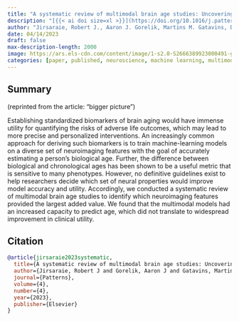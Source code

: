 ```yaml
---
title: "A systematic review of multimodal brain age studies: Uncovering a divergence between model accuracy and utility"
description: "[{{< ai doi size=xl >}}](https://doi.org/10.1016/j.patter.2023.100712) [{{< bi file-pdf size=1.5em >}}](https://www.cell.com/patterns/pdf/S2666-3899(23)00049-1.pdf)"
author: "Jirsaraie, Robert J., Aaron J. Gorelik, Martins M. Gatavins, Denis A. Engemann, Ryan Bogdan, Deanna M. Barch, and Aristeidis Sotiras. "
date: 04/14/2023
draft: false
max-description-length: 2000
image: https://ars.els-cdn.com/content/image/1-s2.0-S2666389923000491-gr2.jpg
categories: [paper, published, neuroscience, machine learning, multimodal, brain age, review]
---
```


## Summary

(reprinted from the article: "bigger picture")

Establishing standardized biomarkers of brain aging would have immense utility for
quantifying the risks of adverse life outcomes, which may lead to more precise and personalized interventions. An increasingly common approach for deriving such biomarkers is to train machine-learning models
on a diverse set of neuroimaging features with the goal of accurately estimating a person’s biological age.
Further, the difference between biological and chronological ages has been shown to be a useful metric
that is sensitive to many phenotypes. However, no definitive guidelines exist to help researchers decide
which set of neural properties would improve model accuracy and utility. Accordingly, we conducted a systematic review of multimodal brain age studies to identify which neuroimaging features provided the largest
added value. We found that the multimodal models had an increased capacity to predict age, which did not
translate to widespread improvement in clinical utility.

## Citation

```bibtex
@article{jirsaraie2023systematic,
  title={A systematic review of multimodal brain age studies: Uncovering a divergence between model accuracy and utility},
  author={Jirsaraie, Robert J and Gorelik, Aaron J and Gatavins, Martins M and Engemann, Denis A and Bogdan, Ryan and Barch, Deanna M and Sotiras, Aristeidis},
  journal={Patterns},
  volume={4},
  number={4},
  year={2023},
  publisher={Elsevier}
}
```